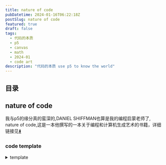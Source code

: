 ```yaml
---
title: nature of code
pubDatetime: 2024-01-16T06:22:18Z
postSlug: nature of code
featured: true
draft: false
tags:
  - 代码的本质
  - p5
  - canvas
  - math
  - 2024-01
  - code art
description: "代码的本质 use p5 to know the world"
---
```


## 目录

## nature of code

我与p5的缘分真的蛮深的,DANIEL SHIFFMAN也算是我的编程启蒙老师了,
nature of code,这是一本他撰写的一本关于编程和计算机生成艺术的书籍，详细链接见[⬇️](#links)

### code template

<details>
<summary>template</summary>


<Template client:visible />

</details>

### 0. [Randomness](https://natureofcode.com/random/)

`随机性` `柏林噪声` `概率`

#### RandomnessA

<details>
<summary>RandomnessA</summary>
```tsx
step() {
        const choice = p.floor(p.random(4));
        switch (choice) {
          case 0:
            this.x++;
            break;
          case 1:
            this.x--;
            break;
          case 2:
            this.y++;
            break;
          case 3:
            this.y--;
            break;
          default:
            break;
        }
      }
```

<RandomnessA client:visible />
</details>

#### RandomnessB

<details class="mt-4">
<summary>RandomnessB</summary>

```tsx
step() {
          let xStep = p.random(-1, 1);
          let yStep = p.random(-1, 1);

          this.x += xStep;
          this.y += yStep;

      }

```


<RandomnessB client:visible />
</details>

#### RandomnessC

<details class="mt-4">
<summary>RandomnessC</summary>


<RandomnessC client:visible />
</details>

#### Probability and Nonuniform Distributions

- Create a random walker that has a greater tendency to move down and to the right. (The solution follows in the next section.)

<details>
<summary>Probability and Nonuniform Distributions
概率和非均匀分布</summary>
```ts
let stuff = [1,1,2,4,5,6,7,8,8,8,9,9,9,9,10];
let value = random(stuff);
console.log(value);
````

```ts
let probability = 0.1;
let r = random(1);
if (r < probability) {
  console.log("success");
}
```

</details>

#### RandomnessD

<details class="mt-4">
<summary>RandomnessD  Tends to Move to the Right 趋于向右的随机分布</summary>


<RandomnessD client:visible />
</details>

#### mouseX,mouseY

<details class="mt-4">

<summary>上述例子使用鼠标交互，即使用mouseX,mouseY</summary>


<RandomnessE client:visible />
</details>

#### A Normal Distributions Of Random Numbers

<details class="mt-4">
<summary>A Normal Distributions Of Random Numbers</summary>


<RandomnessF client:visible />

<details>
<summary>柯里化</summary>

```tsx
export default () => {
  const common = (p: p5, sd = 0.41) => {
    const heights = [];
    p.setup = () => {
      p.createCanvas(320, 240);
      p.background(255);
      const e = 2.71828183;
      let m = 0;
      for (let i = 0; i < p.width + 1; i++) {
        let xcoord = p.map(i, 0, p.width, -3, 3);
        let sq2pi = p.sqrt(2 * p.PI); //square root of 2 * PI
        let xmsq = -1 * (xcoord - m) * (xcoord - m); //-(x - mu)^2
        let sdsq = sd * sd; //variance (standard deviation squared)
        heights[i] = (1 / (sd * sq2pi)) * p.pow(e, xmsq / sdsq); //P(x) function
      }

      p.stroke(0);
      p.strokeWeight(2);
      p.noFill();
      p.beginShape();
      for (let i = 0; i < heights.length; i++) {
        let x = i;
        let y = p.map(heights[i], 0, 1, p.height - 2, 2);
        p.vertex(x, y);
      }
      p.endShape();
    };
  };
  const sketchA = (p: p5) => common(p, 0.41);
  const sketchB = (p: p5) => common(p, 1.5);

  return (
    <>
      <div className="flex justify-around">
        <Basic sketch={sketchA}></Basic>
        <Basic sketch={sketchB}></Basic>
      </div>
    </>
  );
};
```

</details>

</details>

#### sigma

<details class="mt-4">
<summary>正态分布与标准差</summary>
正态分布（也称为高斯分布）是统计学中一种重要的概率分布，其特点是对称、钟形曲线。在正态分布中，标准差是一个关键的参数，它衡量数据集中的值与平均值的离散程度。

标准差用来度量数据的离散程度，它越大表示数据的波动越大，越小表示数据的波动越小。标准差的计算公式如下：

$ \sigma = \sqrt{\frac{\sum\_{i=1}^{N}(x_i - \mu)^2}{N}} $

其中：

- $\sigma$ 是标准差，
- $N$ 是数据集中的观测值数量，
- $x_i$ 是每个观测值，
- $\mu$ 是数据集的平均值。

正态分布的特性之一是，约68%的数据在平均值附近的一个标准差范围内，约95%的数据在两个标准差范围内，约99.7%的数据在三个标准差范围内。

如果你有特定的数据集或问题，可以提供更多信息，我可以帮你更具体地理解和解释。

</details>

#### randomGaussian

<details class="pt-4">
<summary>[randomGaussian 正态分布p5方法](https://p5js.org/reference/#/p5/randomGaussian)</summary>


<UseRandomGaussian class="mt-4" client:visible />

</details>

#### SimulatePaint

<details>
<summary>实践一个油漆飞溅模拟</summary>


<SimulatePaint client:visible />

<details open class="!mt-4 ">
<summary>'完美'地在type=range的input使用了useDebouce</summary>

```tsx
import { useDebounce } from "@uidotdev/usehooks";
...
const debouncedSd = useDebounce(sd, 300);
    const sketch = useCallback(
        (p: p5) => {
            ...
        },
        [debouncedSd]
    );
    const handleSliderChange = (val: string) => {
        setSd(parseFloat(val));
    };

    return (
        <>
            <input
                type="range"
                value={sd}
                onChange={(e) => { handleSliderChange(e.target.value) }}
            />
            ...
        </>
```

</details>

</details>

#### ResolveReject

<details>
<summary>接受拒绝分布</summary>


<ResolveReject client:visible />

</details>

#### PerlinCurve

<details>
<summary>柏林噪声</summary>


<PerlinCurve client:visible />

柏林噪声就像是把时间停住了，给予它相应tamp返回连续的变化的值

```tsx
let time = 0;
const draw = () => {
  let xoff = time;
  for (let i = 0; i < p.width; i++) {
    let noise_height = p.noise(xoff) * p.height;
    xoff += 0.01;
    p.vertex(i, noise_height);
  }
  p.endShape();
  time += 0.01;
};
```

</details>

#### noise range

<details>
<summary>noise range</summary>


<NoiseRange client:visible />

使用map映射noise生成的值

</details>

#### two-dimensional noise

<details>
<summary>two-dimensional noise</summary>


<TwoDimensionalNoise client:visible />

</details>

#### generate marble

<details>
<summary>generate marble</summary>


<Marble client:visible />

</details>

#### RandomnessG

<details>

<summary>RandomnessG</summary>


<RandomnessG client:visible />

</details>

#### landscape

<details>
<summary>landscape</summary>


<Landscape client:visible />
</details>

#### wind simulation

<details>
<summary>wind simulation(actually just noise)</summary>


<ComponentName client:visible />

<details>
<summary>code</summary>

```tsx
import type p5 from "p5";
import Basic from "@components/react/p5/index.tsx";

export default () => {
  const sketch = (p: p5) => {
    let yoff = 0;
    let seed = 5;
    let { PI } = p;

    const branch = (h: number, xoff: number) => {
      let sw = p.map(h, 2, 100, 1, 5);
      p.strokeWeight(sw);
      p.line(0, 0, 0, -h);
      p.translate(0, -h);

      h *= 0.7;
      xoff += 0.1;

      if (h > 4) {
        let n = p.floor(p.random(1, 5));
        for (let i = 0; i < n; i++) {
          let noise = p.noise(xoff + i, yoff);
          let theta = p.map(noise, 0, 1, -PI / 2, PI / 2);
          if (n % 2 == 0) theta *= -1;
          p.stroke(0);
          p.push();
          p.rotate(theta);
          branch(h, xoff);
          p.pop();
        }
      }
    };

    const setup = () => {
      p.createCanvas(p.windowWidth / 4 + 20, 200);
    };

    const draw = () => {
      p.background(255);
      p.translate(p.width / 2, p.height);
      yoff += 0.005;
      p.randomSeed(seed);
      branch(60, 0);
    };

    p.mouseClicked = () => {
      yoff = p.random(1000);
      seed = p.millis();
    };
    const resize = () => p.setup();
    p.setup = setup;
    p.draw = draw;
    p.windowResized = resize;
  };
  return <Basic sketch={sketch} showControls></Basic>;
};
```

</details>

</details>

todo: flow demo

<details></details>

### 1. [Vectors](https://natureofcode.com/vectors/)

#### ball

<details>
<summary>traveling around ball</summary>


<Ball client:visible />

```tsx
import type p5 from "p5";
import Basic from "@components/react/p5/index.tsx";

export default () => {
  const sketch = (p: p5) => {
    let x = 100;
    let y = 200;
    let xSpeed = 1.5;
    let ySpeed = 0.8;
    const setup = () => {
      p.createCanvas(p.windowWidth / 2, 240);
    };
    const draw = () => {
      p.background(255);
      x += xSpeed;
      y += ySpeed;
      if (x + 8 > p.width || x < 8) {
        xSpeed *= -1;
      }
      if (y + 8 > p.height || y < 8) {
        ySpeed *= -1;
      }
      p.stroke(10);
      p.fill(127, 30, 30);
      p.circle(x, y, 16);
    };
    const resize = () => p.setup();
    p.setup = setup;
    p.draw = draw;
    p.windowResized = resize;
  };
  return <Basic sketch={sketch} showControls></Basic>;
};
```

</details>

#### still ball but use p5.Vector

<details>
<summary>vector add</summary>


<BallUseVector client:visible />

```tsx
import type p5 from "p5";
import Basic from "@components/react/p5/index.tsx";

export default () => {
  const sketch = (p: p5) => {
    let pos, velocity;
    const setup = () => {
      p.createCanvas(p.windowWidth / 2, 80);
      pos = p.createVector(p.width / 2, p.height / 2);
      velocity = p.createVector(1.2, 0.8);
    };
    const draw = () => {
      p.background(204);
      p.fill(255, 0, 0);
      p.stroke(88);

      if (pos.x + 8 > p.width || pos.x < 8) {
        velocity.x = velocity.x * -1;
      }
      if (pos.y + 8 > p.height || pos.y < 8) {
        velocity.y = velocity.y * -1;
      }
      pos.add(velocity);
      p.circle(pos.x, pos.y, 16);
    };
    const resize = () => p.setup();
    p.setup = setup;
    p.draw = draw;
    p.windowResized = resize;
  };
  return <Basic sketch={sketch} showControls></Basic>;
};
```

</details>

#### 3d

<details>
<summary>ball in 3d</summary>


<BallUseVector3D client:visible />

```tsx
import type p5 from "p5";
import Basic from "@components/react/p5/index.tsx";

export default () => {
  const sketch = (p: p5) => {
    let pos, velocity;
    const setup = () => {
      p.createCanvas(p.windowWidth / 2, p.windowHeight / 2, p.WEBGL); // 创建一个3D画布
      pos = p.createVector(0, 0, 0); // 初始位置
      velocity = p.createVector(1, 1, 4); // 初始速度
    };
    const draw = () => {
      p.background(204);
      p.fill(255, 0, 0);
      p.stroke(88);
      console.log(pos, p.width);

      p.orbitControl();

      // 边界检测
      if (pos.x + 16 > p.width / 3 || pos.x - 16 < -p.width / 3) {
        velocity.x = velocity.x * -1;
      }
      if (pos.y + 16 > p.height / 3 || pos.y - 16 < -p.height / 3) {
        velocity.y = velocity.y * -1;
      }
      if (pos.z + 16 > p.width / 3 || pos.z - 16 < -p.width / 3) {
        velocity.z = velocity.z * -1;
      }
      p.noFill();
      p.box((p.width * 2) / 3, (p.height * 2) / 3, (p.width * 2) / 3);
      pos.add(velocity);
      // 在3D空间绘制球体
      p.push(); // 保存当前的变换状态
      p.translate(pos.x, pos.y, pos.z); // 将坐标系移动到小球的位置
      p.fill(126, 127, 128);
      p.sphere(16); // 绘制球体
      p.pop(); // 恢复之前的变换状态
    };
    const resize = () => p.setup();
    p.setup = setup;
    p.draw = draw;
    p.windowResized = resize;
  };
  return <Basic sketch={sketch} showControls />;
};
```

</details>

#### vector subtraction

<details>
<summary>vector subtraction visualization</summary>


<Subtraction client:visible />

</details>

#### vector mul divide

<details>
<summary>vector mul divide visualization</summary>


<Mul client:visible />

</details>

#### magnitude

<details>
<summary>vector magnitude</summary>


<Magnitude client:visible />

</details>

#### normalize

<details>
<summary>vector normalize</summary>


<Normalize client:visible />

</details>

#### Mover

<details>
<summary>Mover</summary>


<Mover client:visible />

```tsx
import type p5 from "p5";
import Basic from "@components/react/p5/index.tsx";
import { Mover } from "./Mover";

export default () => {
  const sketch = (p: p5) => {
    let mover: Mover;
    const setup = () => {
      p.createCanvas(p.windowWidth / 2, 240);
      mover = new Mover(p);
    };
    const draw = () => {
      p.background(255);
      mover.move();
      mover.checkEdges();
      mover.show();
    };
    const resize = () => p.setup();
    p.setup = setup;
    p.draw = draw;
    p.windowResized = resize;
  };
  return <Basic sketch={sketch} showControls></Basic>;
};
```

</details>

#### InteractiveMotionBall

<details>
<summary>Mover toggle mouse</summary>


<InteractiveMotionBall client:visible />

```tsx
import type p5 from "p5";
import Basic from "@components/react/p5/index.tsx";

class MouseMover {
  position: p5.Vector;
  velocity: p5.Vector;
  circleRadius: number = 20;
  acceleration: p5.Vector;
  p: p5;
  color: p5.Color;
  trend: number = 0.2;
  constructor(p: p5) {
    this.circleRadius = p.random(1, 20);
    //球越大，趋势越小
    this.trend = p.map(this.circleRadius, 1, 20, 1, 0.5);
    this.position = p.createVector(
      p.random(this.circleRadius, p.width - this.circleRadius),
      p.random(this.circleRadius + 1, p.height - this.circleRadius - 1)
    );

    this.velocity = p.createVector(p.random(-2, 2), p.random(-2, 2));
    this.p = p;
    this.color = p.color(p.random(0, 255), p.random(0, 255), p.random(0, 255));
  }

  move() {
    let mouse = this.p.createVector(this.p.mouseX, this.p.mouseY);
    let dir = mouse;
    dir.sub(this.position);
    //靠近的趋势
    dir.setMag(this.trend);

    // this.acceleration = this.p.createVector(this.p.random(-0.01, 0.01), this.p.random(-0.01, 0.01));
    this.acceleration = dir;
    // this.acceleration.mult(this.p.random(2));
    this.velocity.limit(10);

    this.velocity.add(this.acceleration);
    this.position.add(this.velocity);
  }

  show() {
    const p = this.p;
    p.stroke(0);
    p.fill(this.color);
    p.strokeWeight(2);
    p.circle(this.position.x, this.position.y, this.circleRadius * 2);
  }

  checkEdges() {
    const p = this.p;
    if (
      this.position.x + this.circleRadius > p.width ||
      this.position.x < this.circleRadius
    ) {
      this.velocity.x *= -1;
    }
    if (
      this.position.y + this.circleRadius > p.height ||
      this.position.y < this.circleRadius
    ) {
      this.velocity.y *= -1;
    }
  }
}

export default () => {
  const sketch = (p: p5) => {
    let movers: MouseMover[];
    const setup = () => {
      p.createCanvas(p.windowWidth / 2, 240);
      movers = new Array(1000).fill(0).map(() => new MouseMover(p));
      p.frameRate(120);
    };
    const draw = () => {
      p.background(255);
      movers.forEach(m => {
        m.move();
        m.checkEdges();
        m.show();
      });
    };
    const resize = () => p.setup();
    p.setup = setup;
    p.draw = draw;
    p.windowResized = resize;
  };
  return <Basic sketch={sketch} showControls></Basic>;
};
```

</details>

<div class="!border-[#889] !font-extrabold p-4 m-3 ">
  It’s important to note that the moving object has no knowledge about trying to
  stop at a destination;
</div>

### 2. [Forces](https://natureofcode.com/forces/)

<details>
<summary>牛顿第二定律</summary>

牛顿第二定律是经典力学中的一个基本原理，描述了力、质量和加速度之间的关系。它可以用数学公式表示为：

\[ F = ma \]

其中，

- \( F \) 表示作用在物体上的力（单位是牛顿），
- \( m \) 表示物体的质量（单位是千克），
- \( a \) 表示物体的加速度（单位是米/秒^2）。

这个定律说明，当一个力作用于一个物体时，它会产生该物体的加速度，且这个加速度的大小与作用力成正比，与物体的质量成反比。换句话说，较大的力会导致较大的加速度，而较大的质量会导致较小的加速度。

</details>

Using forces, simulate a helium-filled balloon floating upward and bouncing off the top of a window. Can you add a wind force that changes over time, perhaps according to Perlin noise?

<details>
<summary>exec 2.1</summary>


<Balloon client:visible />
</details>

#### forceA mouse press to model wind

<details >
<summary>forceA</summary>

有一说一，我想要的不是这个，但不管怎么说先留着


<TabsCode componentName="ForceA" client:load />

让我来看看这个新写的组件会请求几次ForceA

<TabsCode componentName="ForceB" client:load />

<details >
<summary>这个组件🙅，内部调用的动态组件不知道为什么不能使用useState</summary>

```tsx
import { Tabs, TabsContent, TabsList, TabsTrigger } from "@shadcn/ui/tabs";
import Code from "@components/react/editor/code";
import { useEffect, useState, useMemo } from "react";

import { ForceA, ForceB } from "@components/react/p5/Forces/index";
import ForceACode from "@components/react/p5/Forces/ForceA.tsx?raw";
import ForceBCode from "@components/react/p5/Forces/ForceB.tsx?raw";

type ComponentName = "ForceA" | "ForceB";

const components: Record<
  ComponentName,
  { component: React.ComponentType<any>; code: string }
> = {
  ForceA: { component: ForceA, code: ForceACode },
  ForceB: { component: ForceB, code: ForceBCode },
};

interface Props {
  componentName: ComponentName;
}

export default function DynamicComponent({ componentName }: Props) {
  const [code, setCode] = useState<string>("");
  const [Component, setComponent] = useState<any>(null);
  const [error, setError] = useState<string | null>(null);

  useEffect(() => {
    let isMounted = true;
    const loadComponent = async () => {
      try {
        if (components[componentName]) {
          setCode(components[componentName].code);
          setComponent(components[componentName].component);
          setError(null);
        } else {
          setError(`Component not found: ${componentName}`);
        }
      } catch (error) {
        console.error(`Failed to load component: ${componentName}`, error);
        setError(`Failed to load component: ${componentName}`);
      }
    };

    loadComponent();

    return () => {
      isMounted = false;
    };
  }, [componentName]);

  const memoizedComponent = useMemo(() => Component, [Component]);

  return (
    <>
      <Tabs defaultValue="demo" className="w-full">
        <TabsList>
          <TabsTrigger value="code">Code</TabsTrigger>
          <TabsTrigger value="demo">Demo</TabsTrigger>
        </TabsList>
        <TabsContent value="code">
          {error ? error : <Code>{code}</Code>}
        </TabsContent>
        <TabsContent value="demo">{memoizedComponent}</TabsContent>
      </Tabs>
    </>
  );
}
```

动态组件的渲染使用了useMemo来避免在每次渲染时重新创建组件。然而，useMemo只是对于组件的引用进行了缓存，但并不会在组件内部创建实际的状态。因此，即使你在动态组件中调用了useState，它也不会正常工作，因为该组件的每次渲染都会重新创建，并且每次重新创建时都会重新初始化状态。(AI)

<details >
<summary>继续问ai,这个组件中动态组件内部为什么不能调用useState,useRef等</summary>

在你的代码中，动态组件被存储在`Component`状态中，并在渲染时被调用。然而，React 的规则是在组件的顶层使用 Hook，而不是在条件语句、循环或嵌套函数中使用。动态组件内部可能不能直接调用`useState`、`useRef`等 Hook，因为它们被认为是在组件的非顶层调用。

为了解决这个问题，你可以通过传递函数作为props给动态组件，然后在动态组件内部调用该函数来更新父组件的状态。下面是一个修改后的示例：

```tsx
import React, { useEffect, useState, useMemo } from "react";

// 其他导入语句

type ComponentName = "ForceA" | "ForceB";

const components: Record<
  ComponentName,
  { component: React.ComponentType<any>; code: string }
> = {
  ForceA: { component: ForceA, code: ForceACode },
  ForceB: { component: ForceB, code: ForceBCode },
};

interface Props {
  componentName: ComponentName;
}

export default function DynamicComponent({ componentName }: Props) {
  const [code, setCode] = useState<string>("");
  const [Component, setComponent] = useState<any>(null);
  const [error, setError] = useState<string | null>(null);

  useEffect(() => {
    let isMounted = true;
    const loadComponent = async () => {
      try {
        if (components[componentName]) {
          setCode(components[componentName].code);
          setComponent(components[componentName].component);
          setError(null);
        } else {
          setError(`Component not found: ${componentName}`);
        }
      } catch (error) {
        console.error(`Failed to load component: ${componentName}`, error);
        setError(`Failed to load component: ${componentName}`);
      }
    };

    loadComponent();

    return () => {
      isMounted = false;
    };
  }, [componentName]);

  const memoizedComponent = useMemo(() => Component, [Component]);

  const [dynamicState, setDynamicState] = useState<any>(null);

  const handleStateChange = (newState: any) => {
    setDynamicState(newState);
  };

  if (memoizedComponent) {
    // 如果动态组件已加载，将动态组件渲染出来，并传递一个用于更新父组件状态的函数作为 props
    return (
      <>
        <Tabs defaultValue="demo" className="w-full">
          {/* 这里省略 Tabs 相关的代码 */}
          <TabsContent value="demo">
            <memoizedComponent handleStateChange={handleStateChange} />
          </TabsContent>
        </Tabs>
      </>
    );
  }

  // 如果动态组件尚未加载，渲染加载中的状态或错误消息
  return <>{/* 这里省略加载中或错误状态的渲染代码 */}</>;
}
```

在上述修改中，动态组件被渲染并传递了一个名为`handleStateChange`的函数作为props。在动态组件内部，你可以调用`handleStateChange`函数来更新父组件的状态。

还是报错🤣，ai果然不能替代人类

`React.jsx: type is invalid -- expected a string (for built-in components) or a class/function (for composite components) but got: <Fragment />. Did you accidentally export a JSX literal instead of a component?`

</details>

</details>

</details>


#### wind ForceC(非动态加载组件)

<details >
<summary>ForceC 回归单独加载组件</summary>

<ForceC client:load />

为啥这里第一次弹不回去了，但后面又弹到了第一次弹回去的最大高度

</details>

#### a lot of Mover that ForceD

<details >
<summary>ForceD</summary>

<ForceD client:load />

可以看到小球比大球“快”多了

</details>

#### exercise2.3

<details>
<summary>越靠近边缘，受到的反方向的力越大，直到小球掉头</summary>


<ForceE client:visible />

真有意思 真有意思 就像是掉在了水里

```tsx
let distanceX = p
  .createVector(p.width, moverWithWind.position.y)
  .dist(moverWithWind.position);
let distanceY = p
  .createVector(moverWithWind.position.x, p.height)
  .dist(moverWithWind.position);
if (
  distanceX < moverWithWind.circleRadius ||
  moverWithWind.position.x > p.width
) {
  moverWithWind.applyForce(p.createVector(-1, 0));
}
if (
  distanceY < moverWithWind.circleRadius ||
  moverWithWind.position.y > p.height
) {
  moverWithWind.applyForce(p.createVector(0, -1));
}
let distanceXL = p
  .createVector(0, moverWithWind.position.y)
  .dist(moverWithWind.position);
let distanceYL = p
  .createVector(moverWithWind.position.x, 0)
  .dist(moverWithWind.position);
if (distanceXL < moverWithWind.circleRadius || moverWithWind.position.x < 0) {
  moverWithWind.applyForce(p.createVector(1, 0));
}
if (distanceYL < moverWithWind.circleRadius || moverWithWind.position.y < 0) {
  moverWithWind.applyForce(p.createVector(0, 1));
}
```

优化代码


<ForceF client:visible />

```tsx
const applyEdgeForce = (p, mover, position, radius, force) => {
  const distance = p.createVector(...position).dist(mover.position);
  if (
    distance < radius ||
    position[0] < 0 ||
    position[1] < 0 ||
    position[0] > p.width ||
    position[1] > p.height
  ) {
    mover.applyForce(force);
  }
};
applyEdgeForce(
  p,
  moverWithWind,
  [p.width, moverWithWind.position.y],
  moverWithWind.circleRadius,
  p.createVector(-1, 0)
);
applyEdgeForce(
  p,
  moverWithWind,
  [0, moverWithWind.position.y],
  moverWithWind.circleRadius,
  p.createVector(1, 0)
);
applyEdgeForce(
  p,
  moverWithWind,
  [moverWithWind.position.x, p.height],
  moverWithWind.circleRadius,
  p.createVector(0, -1)
);
applyEdgeForce(
  p,
  moverWithWind,
  [moverWithWind.position.x, 0],
  moverWithWind.circleRadius,
  p.createVector(0, 1)
);
```


<ForceG client:visible />

</details>

- 我他喵写的代码全是bug，按钮什么的都要小心点，我他喵也不知道这些按钮的逻辑为啥不对

### 3. Oscillation

### 4. Particle System

### 5. Autonomous Agents

### 6. Physical Libraries

### 7. Cellular Automata

### 8. Fractals

### 9. Evolutionary Computing

### 10. Neural Networks

### 11. Neuroevolution

## p5 art

### flow field

<blockquote>
<details open>
<summary>flow field</summary>

<details>
<summary>FlowFieldA</summary>


<FlowFieldA client:visible />

```tsx
import type p5 from "p5";
import Basic from "@components/react/p5/index.tsx";
import { Slider } from "@shadcn/ui/slider";
import { cn } from "@utils/utils";
import { useDebounce } from "@uidotdev/usehooks";
import { useCallback, useState } from "react";

export default () => {
  let [density, setDensity] = useState(30);
  let debounceDensity = useDebounce(density, 200);
  const sketch = useCallback(
    (p: p5) => {
      let points: p5.Vector[];
      let mult: number;
      const setup = () => {
        points = [];
        mult = 0.005;
        p.createCanvas(p.windowHeight / 2, p.windowHeight / 2);
        p.noiseDetail(1, 0.5);
        // p.angleMode(p.DEGREES);
        p.frameRate(120);
        p.pixelDensity(3);
        p.background(0);
        let density = debounceDensity || 200;
        let space = p.width / density;

        for (let i = 0; i < p.width; i += space) {
          for (let j = 0; j < p.height; j += space) {
            let point = p.createVector(i, j);
            points.push(point);
          }
        }
      };
      const draw = () => {
        if (p.frameCount > 1200) {
          p.noLoop();
          return;
        } else {
          p.noStroke();
          p.fill(255);
          for (let i = 0; i < points.length; i++) {
            let r = p.map(points[i].x, 0, p.width, 50, 255);
            let g = p.map(points[i].y, 0, p.height, 255, 50);
            let b = p.map(points[i].x, 0, p.width, 255, 50);
            p.fill(r, g, b);
            let noiseX = points[i].x * mult;
            let noiseY = points[i].y * mult;
            let angle = p.map(p.noise(noiseX, noiseY), 0, 1, 0, 720);
            let walk = p.createVector(p.cos(angle) * 1, p.sin(angle) * 1);
            points[i].add(walk);
            p.ellipse(points[i].x, points[i].y, 1, 1);
          }
        }
      };
      const resize = setup;
      p.setup = setup;
      p.draw = draw;
      // p.mouseClicked = () => {
      //     console.log(p.mouseX,p.mouseY);

      //     if (p.mouseX >= 0 && p.mouseY >= 0) {
      //         p.saveCanvas('flowFieldA', 'png')
      //     }

      // };
      p.windowResized = resize;
    },
    [debounceDensity]
  );
  return (
    <>
      密度{density}
      <Slider
        defaultValue={[30]}
        max={40}
        min={20}
        step={1}
        className={cn("w-[100%] m-4")}
        onValueChange={value => {
          setDensity(value[0]);
        }}
        value={[density]}
      />
      <Basic sketch={sketch}></Basic>
    </>
  );
};
```

</details>

- after i changed walker angle

<details>
<summary>FlowFieldB</summary>


<FlowFieldB client:visible />

</details>

error

</details>
</blockquote>

### 质数螺旋

<details>
<summary>prime spiral points</summary>


<PrimeSpiral client:visible />

```tsx
import type p5 from "p5";
import Basic from "@components/react/p5/index.tsx";
import { useCallback, useState } from "react";
import { useDebounce } from "@uidotdev/usehooks";
import { Slider } from "@shadcn/ui/slider";
import { cn } from "@utils/utils";

export default () => {
  let [Num, setNum] = useState(5);
  let debounceNum = useDebounce(Num, 200);

  const sketch = useCallback(
    (p: p5) => {
      let points: p5.Vector[] = [];

      const setup = () => {
        p.createCanvas(p.windowWidth / 2, p.windowWidth / 2);
        for (let i = 0; i < (p.windowWidth * debounceNum) / p.PI; i++) {
          let vector = p.createVector(i, i);
          points.push(vector);
        }
        p.background(255);
        p.translate(p.windowWidth / 4, p.windowWidth / 4);
        p.stroke(0);
        p.fill(0);
        p.line(0, p.height / 2, p.width, p.height / 2);
        p.line(p.width / 2, 0, p.width / 2, p.height);
        p.noStroke();
        for (let i = 0; i < points.length; i++) {
          let len = points[i].x;
          let x1 = p.cos(len) * len;
          let y1 = p.sin(len) * len;
          x1 = Number(x1.toFixed(2));
          y1 = Number(y1.toFixed(2));
          p.ellipse(
            x1 / debounceNum,
            y1 / debounceNum,
            debounceNum,
            debounceNum
          );
        }
      };
      const draw = () => {};
      const resize = () => p.setup();
      p.setup = setup;
      p.draw = draw;
      p.windowResized = resize;
    },
    [debounceNum]
  );
  return (
    <>
      数量{Num}
      <Slider
        defaultValue={[5]}
        max={10}
        min={1}
        step={0.1}
        className={cn("w-[100%] m-4")}
        onValueChange={value => {
          setNum(value[0]);
        }}
        value={[Num]}
      />
      <Basic sketch={sketch}></Basic>
    </>
  );
};
```

</details>

<details>
<summary>prime spiral curve</summary>


<PrimeSpiralCurve client:visible />

</details>
<details>
<summary>prime spiral step</summary>


<PrimeSpiralStep client:visible />

</details>

## links

- https://natureofcode.com/
- https://p5js.org/
- https://processing.org/
- https://www.youtube.com/@TheCodingTrain
